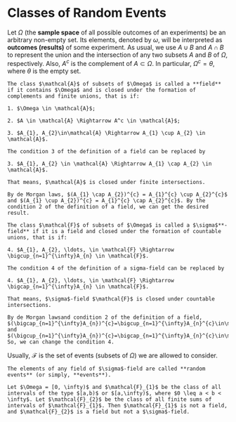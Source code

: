 # Classes of Random Events

Let $\Omega$ (the **sample space** of all possible outcomes of an experiments) be an arbitrary non-empty set. Its elements, denoted by $\omega$, will be interpreted as **outcomes (results)** of some experiment. As usual, we use $A \cup B$ and $A \cap B$ to represent the union and the intersection of any two subsets $A$ and $B$ of $\Omega$, respectively. Also, $A^c$ is the complement of $A\subset \Omega$. In particular, $\Omega^c=\theta$, where $\theta$ is the empty set.

```definition
The class $\mathcal{A}$ of subsets of $\Omega$ is called a **field** if it contains $\Omega$ and is closed under the formation of complements and finite unions, that is if:
  
1. $\Omega \in \mathcal{A}$;

2. $A \in \mathcal{A} \Rightarrow A^c \in \mathcal{A}$;

3. $A_{1}, A_{2}\in\mathcal{A} \Rightarrow A_{1} \cup A_{2} \in \mathcal{A}$.

```

```proposition
The condition 3 of the definition of a field can be replaced by

3. $A_{1}, A_{2} \in \mathcal{A} \Rightarrow A_{1} \cap A_{2} \in \mathcal{A}$.

That means, $\mathcal{A}$ is closed under finite intersections.

```

```proof
By de Morgan laws, $(A_{1} \cap A_{2})^{c} = A_{1}^{c} \cup A_{2}^{c}$ and $(A_{1} \cup A_{2})^{c} = A_{1}^{c} \cap A_{2}^{c}$. By the condition 2 of the definition of a field, we can get the desired result.

```

```definition
The class $\mathcal{F}$ of subsets of $\Omega$ is called a $\sigma$**-field** if it is a field and closed under the formation of countable unions, that is if:
  
4. $A_{1}, A_{2}, \ldots, \in \mathcal{F} \Rightarrow \bigcup_{n=1}^{\infty}A_{n} \in \mathcal{F}$.

```

```proposition
The condition 4 of the definition of a sigma-field can be replaced by

4. $A_{1}, A_{2}, \ldots, \in \mathcal{F} \Rightarrow \bigcap_{n=1}^{\infty}A_{n} \in \mathcal{F}$.

That means, $\sigma$-field $\mathcal{F}$ is closed under countable intersections.

```

```proof
By de Morgan lawsand condition 2 of the definition of a field, $(\bigcap_{n=1}^{\infty}A_{n})^{c}=\bigcup_{n=1}^{\infty}A_{n}^{c}\in\mathcal{F}$ and $(\bigcup_{n=1}^{\infty}A_{n})^{c}=\bigcap_{n=1}^{\infty}A_{n}^{c}\in\mathcal{F}$. So, we can change the condition 4.

```

Usually, $\mathcal{F}$ is the set of events (subsets of $\Omega$) we are allowed to consider.

```definition
The elements of any field of $\sigma$-field are called **random events** (or simply, **events**).

```

```example
Let $\Omega = [0, \infty)$ and $\mathcal{F}_{1}$ be the class of all intervals of the type $[a,b)$ or $[a,\infty)$, where $0 \leq a < b < \infty$. Let $\mathcal{F}_{2}$ be the class of all finite sums of intervals of $\mathcal{F}_{1}$. Then $\mathcal{F}_{1}$ is not a field, and $\mathcal{F}_{2}$ is a field but not a $\sigma$-field.

```


